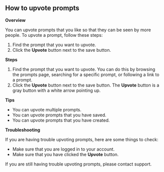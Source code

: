 ## How to upvote prompts

**Overview**

You can upvote prompts that you like so that they can be seen by more people. To upvote a prompt, follow these steps:

1. Find the prompt that you want to upvote.
2. Click the **Upvote** button next to the save button.

**Steps**

1. Find the prompt that you want to upvote. You can do this by browsing the prompts page, searching for a specific prompt, or following a link to a prompt.
2. Click the **Upvote** button next to the save button. The **Upvote** button is a gray button with a white arrow pointing up.

**Tips**

* You can upvote multiple prompts.
* You can upvote prompts that you have saved.
* You can upvote prompts that you have created.

**Troubleshooting**

If you are having trouble upvoting prompts, here are some things to check:

* Make sure that you are logged in to your account.
* Make sure that you have clicked the **Upvote** button.

If you are still having trouble upvoting prompts, please contact support.
